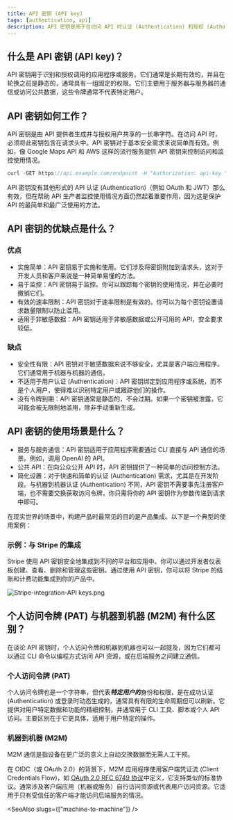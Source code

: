 ```yaml
---
title: API 密钥 (API key)
tags: [authentication, api]
description: API 密钥是用于在访问 API 时认证 (Authentication) 和授权 (Authorization) 客户端的唯一标识符。它作为一个秘密令牌包含在 API 请求中，以验证客户端的身份并允许访问特定资源或服务。API 密钥通常用于服务器与服务器的通信或访问公共数据。
---
```


## 什么是 API 密钥 (API key)？

API 密钥用于识别和授权调用的应用程序或服务。它们通常是长期有效的，并且在轮换之前是静态的，通常具有一组固定的权限。它们主要用于服务器与服务器的通信或访问公共数据，这些令牌通常不代表特定用户。

## API 密钥如何工作？

API 密钥是由 API 提供者生成并与授权用户共享的一长串字符。在访问 API 时，必须将此密钥包含在请求头中。API 密钥对于基本安全需求来说简单而有效。例如，像 Google Maps API 和 AWS 这样的流行服务提供 API 密钥来控制访问和监控使用情况。

```java
curl -GET https://api.example.com/endpoint -H "Authorization: api-key YOUR_API_KEY"
```

API 密钥没有其他形式的 API 认证 (Authentication)（例如 OAuth 和 JWT）那么有效，但在帮助 API 生产者监控使用情况方面仍然起着重要作用，因为这是保护 API 的最简单和最广泛使用的方法。

## API 密钥的优缺点是什么？

### 优点

- 实施简单：API 密钥易于实施和使用。它们涉及将密钥附加到请求头，这对于开发人员和客户来说是一种简单易懂的方法。
- 易于监控：API 密钥易于监控。你可以跟踪每个密钥的使用情况，并在必要时撤销它们。
- 有效的速率限制：API 密钥对于速率限制是有效的。你可以为每个密钥设置请求数量限制以防止滥用。
- 适用于非敏感数据：API 密钥适用于非敏感数据或公开可用的 API，安全要求较低。

### 缺点

- 安全性有限：API 密钥对于敏感数据来说不够安全，尤其是客户端应用程序。它们通常用于机器与机器的通信。
- 不适用于用户认证 (Authentication)：API 密钥绑定到应用程序或系统，而不是个人用户，使得难以识别特定用户或跟踪他们的操作。
- 没有令牌到期：API 密钥通常是静态的，不会过期。如果一个密钥被泄露，它可能会被无限制地滥用，除非手动重新生成。

## API 密钥的使用场景是什么？

- 服务与服务通信：API 密钥适用于应用程序需要通过 CLI 直接与 API 通信的场景。例如，调用 OpenAI 的 API。
- 公共 API：在向公众公开 API 时，API 密钥提供了一种简单的访问控制方法。
- 简化设置：对于快速和简单的认证 (Authentication) 需求，尤其是在开发阶段。与机器到机器认证 (Authentication) 不同，API 密钥不需要事先注册客户端，也不需要交换获取访问令牌，你只需将你的 API 密钥作为参数传递到请求中即可。

在现实世界的场景中，构建产品时最常见的目的是产品集成。以下是一个典型的使用案例：

### 示例：与 Stripe 的集成

Stripe 使用 API 密钥安全地集成到不同的平台和应用中。你可以通过开发者仪表板创建、查看、删除和管理这些密钥。通过使用 API 密钥，你可以将 Stripe 的结账和计费功能集成到你的产品中。

![Stripe-integration-API keys.png](https://uploads.strapi.logto.io/Stripe_integration_API_keys_cb6a2bc679.png)

## 个人访问令牌 (PAT) 与机器到机器 (M2M) 有什么区别？

在谈论 API 密钥时，个人访问令牌和机器到机器也可以一起提及，因为它们都可以通过 CLI 命令以编程方式访问 API 资源，或在后端服务之间建立通信。

### 个人访问令牌 (PAT)

个人访问令牌也是一个字符串，但代表***特定用户的***身份和权限，是在成功认证 (Authentication) 或登录时动态生成的，通常具有有限的生命周期但可以刷新。它提供对用户特定数据和功能的精细控制，并通常用于 CLI 工具、脚本或个人 API 访问。主要区别在于它更具体，适用于用户特定的操作。

### 机器到机器 (M2M)

M2M 通信是指设备在更广泛的意义上自动交换数据而无需人工干预。

在 OIDC（或 OAuth 2.0）的背景下，M2M 应用程序使用客户端凭证流 (Client Credentials Flow)，如 [OAuth 2.0 RFC 6749 协议](https://datatracker.ietf.org/doc/html/rfc6749)中定义，它支持类似的标准协议。通常涉及客户端应用（机器或服务）自行访问资源或代表用户访问资源。它适用于只有受信任的客户端才能访问后端服务的情况。

<SeeAlso slugs={["machine-to-machine"]} />
